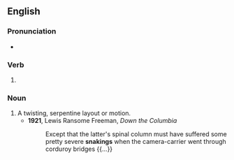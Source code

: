 ==English==

===Pronunciation===
* {{IPA|/ˈsneɪkɪŋ/|lang=en}}

===Verb===
{{head|en|verb form}}

# {{present participle of|snake|lang=en|nocat=1}}

===Noun===
{{en-noun}}

# A twisting, serpentine layout or motion.
#* '''1921''', Lewis Ransome Freeman, ''Down the Columbia''
#*: Except that the latter's spinal column must have suffered some pretty severe '''snakings''' when the camera-carrier went through corduroy bridges {{...}}